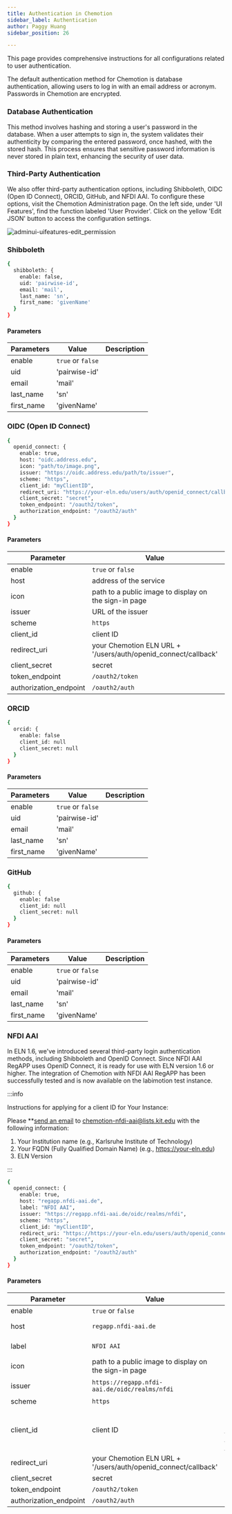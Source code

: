 ```yaml
---
title: Authentication in Chemotion
sidebar_label: Authentication
author: Paggy Huang
sidebar_position: 26

---
```





This page provides comprehensive instructions for all configurations related to user authentication.


The default authentication method for Chemotion is database authentication, allowing users to log in with an email address or acronym. Passwords in Chemotion are encrypted.

### Database Authentication

This method involves hashing and storing a user's password in the database. When a user attempts to sign in, the system validates their authenticity by comparing the entered password, once hashed, with the stored hash. This process ensures that sensitive password information is never stored in plain text, enhancing the security of user data.


### Third-Party Authentication


We also offer third-party authentication options, including Shibboleth, OIDC (Open ID Connect), ORCID, GitHub, and NFDI AAI. To configure these options, visit the Chemotion Administration page. On the left side, under 'UI Features', find the function labeled 'User Provider'. Click on the yellow 'Edit JSON' button to access the configuration settings.

![adminui-uifeatures-edit_permission](@site/static/img/admin_ui/user_provider.png)

### Shibboleth

```sh
{
  shibboleth: { 
    enable: false,
    uid: 'pairwise-id',
    email: 'mail',
    last_name: 'sn',
    first_name: 'givenName'
  }
}
```

#### Parameters

| Parameters | Value             | Description          |
| ---------- | ----------------- | -------------------- |
| enable     | `true` or `false` |                      |
| uid        | 'pairwise-id'     |                      |
| email      | 'mail'            |                      |
| last_name  | 'sn'              |                      |
| first_name | 'givenName'       |                      |


### OIDC (Open ID Connect)

```sh
{
  openid_connect: {
    enable: true,
    host: "oidc.address.edu",
    icon: "path/to/image.png",
    issuer: "https://oidc.address.edu/path/to/issuer",
    scheme: "https",
    client_id: "myClientID",
    redirect_uri: "https://your-eln.edu/users/auth/openid_connect/callback",
    client_secret: "secret",
    token_endpoint: "/oauth2/token",
    authorization_endpoint: "/oauth2/auth"
  }
}
```

#### Parameters

| Parameter              | Value                                                          | Description          |
| ---------------------- | -------------------------------------------------------------- | -------------------- |
| enable                 | `true` or `false`                                              |                      |
| host                   | address of the service                                         |                      |
| icon                   | path to a public image to display on the sign-in page          |                      |
| issuer                 | URL of the issuer                                              |                      |
| scheme                 | `https`                                                        |                      |
| client_id              | client ID                                                      |                      |
| redirect_uri           | your Chemotion ELN URL + '/users/auth/openid_connect/callback' |                      |
| client_secret          | secret                                                         |                      |
| token_endpoint         | `/oauth2/token`                                                |                      |
| authorization_endpoint | `/oauth2/auth`                                                 |                      |


### ORCID

```sh
{
  orcid: {
    enable: false
    client_id: null
    client_secret: null
  }
}
```

#### Parameters

| Parameters | Value             | Description          |
| ---------- | ----------------- | -------------------- |
| enable     | `true` or `false` |                      |
| uid        | 'pairwise-id'     |                      |
| email      | 'mail'            |                      |
| last_name  | 'sn'              |                      |
| first_name | 'givenName'       |                      |


### GitHub


```sh
{
  github: {
    enable: false
    client_id: null
    client_secret: null
  }
}
```

#### Parameters

| Parameters | Value             | Description          |
| ---------- | ----------------- | -------------------- |
| enable     | `true` or `false` |                      |
| uid        | 'pairwise-id'     |                      |
| email      | 'mail'            |                      |
| last_name  | 'sn'              |                      |
| first_name | 'givenName'       |                      |


### NFDI AAI

In ELN 1.6, we've introduced several third-party login authentication methods, including Shibboleth and OpenID Connect. Since NFDI AAI RegAPP uses OpenID Connect, it is ready for use with ELN version 1.6 or higher.
The integration of Chemotion with NFDI AAI RegAPP has been successfully tested and is now available on the labimotion test instance.

:::info

Instructions for applying for a client ID for Your Instance:

Please **[send an email](mailto:chemotion-nfdi-aai@lists.kit.edu) to chemotion-nfdi-aai@lists.kit.edu with the following information:

1. Your Institution name (e.g., Karlsruhe Institute of Technology)
2. Your FQDN (Fully Qualified Domain Name) (e.g., https://your-eln.edu)
3. ELN Version

:::


```sh
{
  openid_connect: {
    enable: true,
    host: "regapp.nfdi-aai.de",
    label: "NFDI AAI",
    issuer: "https://regapp.nfdi-aai.de/oidc/realms/nfdi",
    scheme: "https",
    client_id: "myClientID",
    redirect_uri: "https://https://your-eln.edu/users/auth/openid_connect/callback",
    client_secret: "secret",
    token_endpoint: "/oauth2/token",
    authorization_endpoint: "/oauth2/auth"
  }
}
```

#### Parameters

| Parameter              | Value                                                          | Description                 |
| ---------------------- | -------------------------------------------------------------- | --------------------------- |
| enable                 | `true` or `false`                                              |                             |
| host                   | `regapp.nfdi-aai.de`                                           | address of the service      |
| label                  | `NFDI AAI`                                                     | label of the login button   |
| icon                   | path to a public image to display on the sign-in page          |                             |
| issuer                 | `https://regapp.nfdi-aai.de/oidc/realms/nfdi`                  | URL of the issuer           |
| scheme                 | `https`                                                        |                             |
| client_id              | client ID                                                      |Please send an email to chemotion-nfdi-aai@lists.kit.edu                           |
| redirect_uri           | your Chemotion ELN URL + '/users/auth/openid_connect/callback' |                             |
| client_secret          | secret                                                         |                             |
| token_endpoint         | `/oauth2/token`                                                |                             |
| authorization_endpoint | `/oauth2/auth`                                                 |                             |

